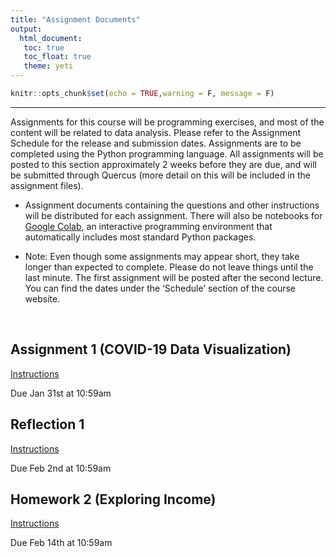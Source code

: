 ```yaml
---
title: "Assignment Documents"
output: 
  html_document:
   toc: true
   toc_float: true
   theme: yeti
---
```


```r
knitr::opts_chunk$set(echo = TRUE,warning = F, message = F)
```
******

Assignments for this course will be programming exercises, and most of the content will be related to data analysis. Please refer to the Assignment Schedule for the release and submission dates. Assignments are to be completed using the Python programming language. All assignments will be posted to this section approximately 2 weeks before they are due, and will be submitted through Quercus (more detail on this will be included in the assignment files).

- Assignment documents containing the questions and other instructions will be distributed for each assignment. There will also be notebooks for [Google Colab](https://colab.research.google.com/notebooks/intro.ipynb), an interactive programming environment that automatically includes most standard Python packages.

- Note: Even though some assignments may appear short, they take longer than expected to complete. Please do not leave things until the last minute. The first assignment will be posted after the second lecture. You can find the dates under the 'Schedule' section of the course website.

<!-- Two of the assignments (assignments 2 and 4) have __presentation components__. One of these presentations will be prerecorded and the other will be live. Both will have separate deadlines from the assignments themselves. More information will be provided later in the course. Presentation submission dates are also listed in the assignments schedule. -->

<br>

## Assignment 1 (COVID-19 Data Visualization)

<a href="https://docs.google.com/document/d/16NySq9dhDo5U8p5zqa5O3XOPAJWH3BGjiViBdfKi2p0/edit?usp=sharing">Instructions</a>

Due Jan 31st at 10:59am

## Reflection 1 

<a href="https://docs.google.com/document/d/12zSEZM9lBv7TREkq32dFHePDCSAouGGfcio27ithNCI/edit?usp=sharing">Instructions</a>

Due Feb 2nd at 10:59am

## Homework 2 (Exploring Income)

<a href="https://docs.google.com/document/d/1Wrt17KHvpQUTLjbDHUBMBroHm0H95j7mnbXjrU-6j1Q/edit?usp=sharing">Instructions</a>

Due Feb 14th at 10:59am




<!-- <br> -->

<!-- ## Assignment 2: Exploring Income - Due Feb 8th -->

<!-- Here is the instruction file for Assignment 2: <a href="./docs/assign2-instructions.pdf" target="_blank">PDF Instructions</a> -->

<!-- <br> -->

<!-- ## Assignment 3: Simulation - Due Mar 8th -->

<!-- Here is the instruction file for Assignment 3: <a href="./docs/assign3-instructions.pdf" target="_blank">PDF Instructions</a> -->

<!-- <br> -->

<!-- ## Assignment 4: NLP - Due April 9th -->

<!-- Here is the instruction file for Assignment 4: <a href="https://drive.google.com/file/d/1hVhjHI67pE_ugP-A_S_Ijd6JPVEyhBLJ/view?usp=sharing" target="_blank">PDF Instructions</a> -->

<!-- Here are the Q1 datasets:  -->
<!-- <a href="https://drive.google.com/file/d/1im09d8Opyat9wAmLu35sxIEhAlpiGQSY/view?usp=sharing" target="_blank">training</a> |  -->
<!-- <a href="https://drive.google.com/file/d/10WF_uYMRvsDP_P7WZWC7ZQ2HTMu7LcR4/view?usp=sharing" target="_blank">testing</a> -->


<!-- <br> -->
